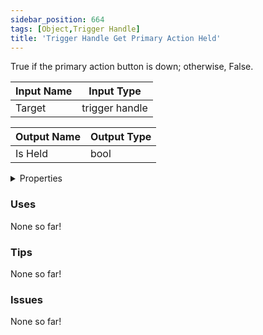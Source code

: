```yaml
---
sidebar_position: 664
tags: [Object,Trigger Handle]
title: 'Trigger Handle Get Primary Action Held'
---
```


True if the primary action button is down; otherwise, False.




<EsbSvg />

| Input Name | Input Type |
|-----------|-----------|
| Target | trigger handle |

| Output Name | Output Type |
|-----------|-----------|
| Is Held | bool |


<details>
  <summary>Properties</summary>
  <div>
    <div>
    <table>
      <thead>
        <tr>
          <th>Is beta required?</th>
          <th>❌</th>
        </tr>
        <tr>
          <th>Is this chip a trolling risk?</th>
          <th>❌</th>
        </tr>
        <tr>
          <th>Is this chip a role assignment risk?</th>
          <th>❌</th>
        </tr>
        <tr>
          <th>Chip UUID</th>
          <th>b309c032-1bcd-4ca1-83cf-b8871e65fb16</th>
        </tr>
      </thead>
    </table>
    </div>
  </div>
</details>

### Uses

None so far!

### Tips

None so far!

### Issues

None so far!
